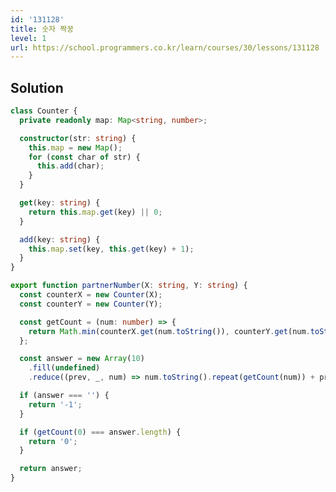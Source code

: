 ```yaml
---
id: '131128'
title: 숫자 짝꿍
level: 1
url: https://school.programmers.co.kr/learn/courses/30/lessons/131128
---
```


## Solution

```typescript showLineNumbers
class Counter {
  private readonly map: Map<string, number>;

  constructor(str: string) {
    this.map = new Map();
    for (const char of str) {
      this.add(char);
    }
  }

  get(key: string) {
    return this.map.get(key) || 0;
  }

  add(key: string) {
    this.map.set(key, this.get(key) + 1);
  }
}

export function partnerNumber(X: string, Y: string) {
  const counterX = new Counter(X);
  const counterY = new Counter(Y);

  const getCount = (num: number) => {
    return Math.min(counterX.get(num.toString()), counterY.get(num.toString()));
  };

  const answer = new Array(10)
    .fill(undefined)
    .reduce((prev, _, num) => num.toString().repeat(getCount(num)) + prev, '');

  if (answer === '') {
    return '-1';
  }

  if (getCount(0) === answer.length) {
    return '0';
  }

  return answer;
}
```
